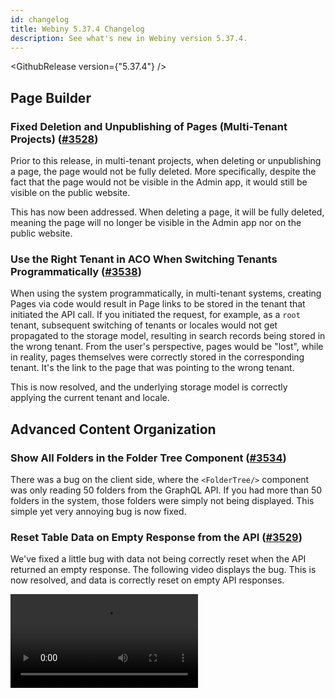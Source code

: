 ```yaml
---
id: changelog
title: Webiny 5.37.4 Changelog
description: See what's new in Webiny version 5.37.4.
---
```



<GithubRelease version={"5.37.4"} />

## Page Builder

### Fixed Deletion and Unpublishing of Pages (Multi-Tenant Projects) ([#3528](https://github.com/webiny/webiny-js/pull/3528))

Prior to this release, in multi-tenant projects, when deleting or unpublishing a page, the page would not be fully deleted. More specifically, despite the fact that the page would not be visible in the Admin app, it would still be visible on the public website.

This has now been addressed. When deleting a page, it will be fully deleted, meaning the page will no longer be visible in the Admin app nor on the public website.

### Use the Right Tenant in ACO When Switching Tenants Programmatically ([#3538](https://github.com/webiny/webiny-js/pull/3538))

When using the system programmatically, in multi-tenant systems, creating Pages via code would result in Page links to be stored in the tenant that initiated the API call. If you initiated the request, for example, as a `root` tenant, subsequent switching of tenants or locales would not get propagated to the storage model, resulting in search records being stored in the wrong tenant. From the user's perspective, pages would be "lost", while in reality, pages themselves were correctly stored in the corresponding tenant. It's the link to the page that was pointing to the wrong tenant.

This is now resolved, and the underlying storage model is correctly applying the current tenant and locale.

## Advanced Content Organization

### Show All Folders in the Folder Tree Component ([#3534](https://github.com/webiny/webiny-js/pull/3534))

There was a bug on the client side, where the `<FolderTree/>` component was only reading 50 folders from the GraphQL API. If you had more than 50 folders in the system, those folders were simply not being displayed. This simple yet very annoying bug is now fixed.

### Reset Table Data on Empty Response from the API ([#3529](https://github.com/webiny/webiny-js/pull/3529))

We've fixed a little bug with data not being correctly reset when the API returned an empty response. The following video displays the bug. This is now resolved, and data is correctly reset on empty API responses.

<Video src={acoRecordsBug} controls={true} />

## Headless CMS

### Escape Slashes in Elasticsearch Queries ([#3515](https://github.com/webiny/webiny-js/pull/3515))

When using slashes in search queries with Elasticsearch, those slashes were incorrectly escaped, causing parsing errors. This is now fixed and slashes are safe to use in search queries. For full details on the issues, please visit [this PR](https://github.com/webiny/webiny-js/pull/3515) on Github.

### Ensure \_templateId Exists on Create/Update Mutation Return Value ([#3532](https://github.com/webiny/webiny-js/pull/3532))

In 5.37.1, we've introduced a regression on Dynamic Zone handling, specifically for create/update mutations on content entries, **when triggered from the client side (React)**. Only these 2 mutations were affected, and their field selection was breaking the GraphQL response. The data, however, was all correctly stored to the database, and all subsequent data reading was returning correct data.

This bug is now fixed, and we've added proper tests to our API packages.

Shout out to our community member, **Omar Ebaid**, for reporting the issue! ❤️

### Boolean Field Default Value ([#3526](https://github.com/webiny/webiny-js/pull/3526))

We've improved handling of boolean field default value, by replacing the dropdown component with radio buttons. This fixes the issue of handling `false` values. The dropdown component we used previously, didn't play well with `false` as an option value, which in turn caused various weird glitches.

<Image src={booleanDefaultValue} title={"Boolean Field Default Value"} />

## File Manager

### Expose Configuration for Basic Fields and Tags Widget ([#3525](https://github.com/webiny/webiny-js/pull/3525))

We've added some new configuration components to the `<FileManagerConfig>`, which allow you to show/hide the `Filter by tag` widget in the browser sidebar, as well as control each of the basic fields in the File Details drawer.

<Video src={fmConfiguration} controls={true} />

### Add Missing Headless CMS Types to the Main GraphQL Schema ([#3519](https://github.com/webiny/webiny-js/pull/3519))

We've fixed an issue with File Manager field extensions which was caused by missing Headless CMS GraphQL type scalars. When adding a `ref` field to your File extensions, the generated schema needs a `RefField` and `RefFieldInput` to work. These types are specific to Headless CMS, and were not present in the main GraphQL schema.

### Process Extension Fields Data Using CMS Field Plugins ([#3518](https://github.com/webiny/webiny-js/pull/3518))

Some Headless CMS field plugins convert data before it is being sent from the client to the GraphQL API (for example, the `datetime` field). Since File Manager extensions are essentially Headless CMS fields, we also need to process that data before File Details form is sent to the API. This processing is now added, and all Headless CMS fields should now behave correctly when used in File extensions.
